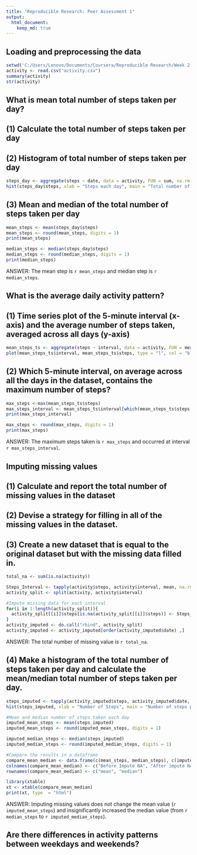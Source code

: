 ```yaml
---
title: "Reproducible Research: Peer Assessment 1"
output: 
  html_document:
    keep_md: true
---
```


## Loading and preprocessing the data
```r
setwd('C:/Users/Lenovo/Documents/Coursera/Reproducible Research/Week 2')
activity <- read.csv("activity.csv")
summary(activity)
str(activity)
```

## What is mean total number of steps taken per day?
## (1) Calculate the total number of steps taken per day
## (2) Histogram of total number of steps taken per day
```r
steps_day <- aggregate(steps ~ date, data = activity, FUN = sum, na.rm = TRUE)
hist(steps_day$steps, xlab = "Steps each day", main = "Total number of steps taken each day", col = "blue")
```

## (3) Mean and median of the total number of steps taken per day
```r
mean_steps <- mean(steps_day$steps)
mean_steps <- round(mean_steps, digits = 1)
print(mean_steps)

median_steps <- median(steps_day$steps)
median_steps <- round(median_steps, digits = 1)
print(median_steps)
```
ANSWER: The mean step is `r mean_steps` and median step is `r median_steps`.

## What is the average daily activity pattern?
## (1) Time series plot of the 5-minute interval (x-axis) and the average number of steps taken, averaged across all days (y-axis)
```r
mean_steps_ts <- aggregate(steps ~ interval, data = activity, FUN = mean, na.rm = TRUE)
plot(mean_steps_ts$interval, mean_steps_ts$steps, type = "l", col = "blue", xlab = "Intervals", ylab = "Total steps per interval", main = "Number of steps per interval (averaged) (Exclude NA)")
```

## (2) Which 5-minute interval, on average across all the days in the dataset, contains the maximum number of steps?
```r
max_steps <-max(mean_steps_ts$steps)
max_steps_interval <- mean_steps_ts$interval[which(mean_steps_ts$steps == max_steps)]
print(max_steps_interval)

max_steps <- round(max_steps, digits = 1)
print(max_steps)
```
ANSWER: The maximum steps taken is `r max_steps` and occurred at interval `r max_steps_interval`.

## Imputing missing values
## (1) Calculate and report the total number of missing values in the dataset 
## (2) Devise a strategy for filling in all of the missing values in the dataset.
## (3) Create a new dataset that is equal to the original dataset but with the missing data filled in.
```r
total_na <- sum(is.na(activity))

Steps_Interval <- tapply(activity$steps, activity$interval, mean, na.rm = TRUE)
activity_split <- split(activity, activity$interval)

#Impute missing data for each interval
for(i in 1:length(activity_split)){
  activity_split[[i]]$steps[is.na(activity_split[[i]]$steps)] <- Steps_Interval[i]
}
activity_imputed <- do.call("rbind", activity_split)
activity_imputed <- activity_imputed[order(activity_imputed$date) ,]
```
ANSWER: The total number of missing value is `r total_na`.

## (4) Make a histogram of the total number of steps taken per day and calculate the mean/median total number of steps taken per day.
```r
steps_imputed <- tapply(activity_imputed$steps, activity_imputed$date, sum)
hist(steps_imputed, xlab = "Number of Steps", main = "Number of steps per Day (After Imputed)", col = "blue")

#Mean and median number of steps taken each day
imputed_mean_steps <- mean(steps_imputed)
imputed_mean_steps <- round(imputed_mean_steps, digits = 1)

imputed_median_steps <- median(steps_imputed)
imputed_median_steps <- round(imputed_median_steps, digits = 1)

#Compare the results in a dataframe
compare_mean_median <- data.frame(c(mean_steps, median_steps), c(imputed_mean_steps, imputed_median_steps))
colnames(compare_mean_median) <- c("Before Impute NA", "After impute NA")
rownames(compare_mean_median) <- c("mean", "median")

library(xtable)
xt <- xtable(compare_mean_median)
print(xt, type  = "html")
```
ANSWER: Imputing missing values does not change the mean value (`r imputed_mean_steps`) and insignificantly increased the median value (from `r median_steps` to `r imputed_median_steps`).

## Are there differences in activity patterns between weekdays and weekends?

